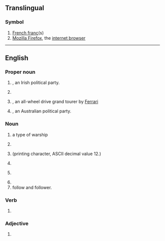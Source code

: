 {{also|ff|ff.|fF|ﬀ|␌}}
==Translingual==

===Symbol===
{{mul-symbol}}

# [[French franc]](s)
# [[w:Firefox|Mozilla Firefox]], the [[internet browser]]

----

==English==

===Proper noun===
{{en-proper noun}}

# {{initialism of|en|[[Fianna Fáil|Fianna Fáil]]|nodot-1}}, an Irish political party.
# {{lb|en|video games}} {{initialism of|en|[[w:Final Fantasy|Final Fantasy]]}}
# {{lb|en|automotive}} {{initialism of|en|[[w:Ferrari FF|Ferrari FF (Ferrari Four)]]|nodot=1}}, an all-wheel drive grand tourer by [[Ferrari]]
# {{initialism of|en|[[w:Family First|Family First]]|nodot=1}}, an Australian political party.

===Noun===
{{en-noun|?}}

# {{abbreviation of|en|[[frigate]]|dot=,}} a type of warship
# {{initialism of|en|[[false flag]]}}
# {{initialism of|en|[[form feed]]|nodot=1}} (printing character, ASCII decimal value 12.)
# {{initialism of|en|fill factor}}
# {{lb|en|vulgar|slang}} {{initialism of|en|[[fist-fucking]]}}
# {{initialism of|en|fair face}}
# follow and follower.

===Verb===
{{head|en|verb}}

# {{initialism of|en||[[fast forward]]}}

===Adjective===
{{en-adj|-}}

# {{initialism of|en||[[fully finished]]}}